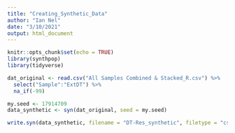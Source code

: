 ```yaml
---
title: "Creating_Synthetic_Data"
author: "Ian Nel"
date: "3/10/2021"
output: html_document
---
```


```r
knitr::opts_chunk$set(echo = TRUE)
library(synthpop)
library(tidyverse)
```

```r
dat_original <- read.csv("All Samples Combined & Stacked_R.csv") %>% 
  select("Sample":"ExtDT") %>% 
  na_if(-99)
```

```r
my.seed <- 17914709
data_synthetic <- syn(dat_original, seed = my.seed)

```

```r
write.syn(data_synthetic, filename = "DT-Res_synthetic", filetype = "csv")

```

```r


```